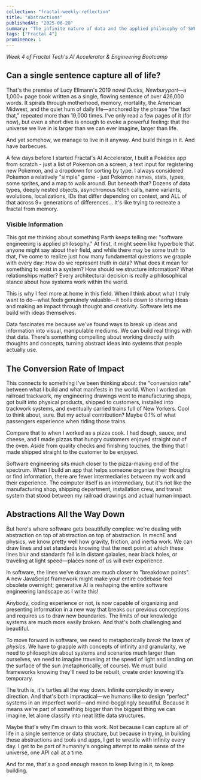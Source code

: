```yaml
---
collection: "fractal-weekly-reflection"
title: "Abstractions"
publishedAt: "2025-06-28"
summary: "The infinite nature of data and the applied philosophy of SWE"
tags: ["Fractal 4"]
prominence: 1
---
```


_Week 4 of Fractal Tech's AI Accelerator & Engineering Bootcamp_

## Can a single sentence capture all of life?

That's the premise of Lucy Ellmann's 2019 novel _Ducks, Newburyport_—a 1,000+ page book written as a single, flowing sentence of over 426,000 words. It spirals through motherhood, memory, mortality, the American Midwest, and the quiet hum of daily life—anchored by the phrase "the fact that," repeated more than 19,000 times. I've only read a few pages of it (for now), but even a short dive is enough to evoke a powerful feeling: that the universe we live in is larger than we can ever imagine, larger than life.

And yet somehow, we manage to live in it anyway. And build things in it. And have barbecues.

A few days before I started Fractal's AI Accelerator, I built a Pokédex app from scratch - just a list of Pokemon on a screen, a text input for registering new Pokemon, and a dropdown for sorting by type. I always considered Pokemon a relatively "simple" game - just Pokémon names, stats, types, some sprites, and a map to walk around. But beneath that? Dozens of data types, deeply nested objects, asynchronous fetch calls, name variants, evolutions, localizations, IDs that differ depending on context, and ALL of that across 9+ generations of differences… It's like trying to recreate a fractal from memory.

### Visible Information

This got me thinking about something Parth keeps telling me: "software engineering is applied philosophy." At first, it might seem like hyperbole that anyone might say about their field, and while there may be some truth to that, I've come to realize just how many fundamental questions we grapple with every day: How do we represent truth in data? What does it mean for something to exist in a system? How should we structure information? What relationships matter? Every architectural decision is really a philosophical stance about how systems work within the world.

This is why I feel more at home in this field. When I think about what I truly want to do—what feels genuinely valuable—it boils down to sharing ideas and making an impact through thought and creativity. Software lets me build with ideas themselves.

Data fascinates me because we've found ways to break up ideas and information into visual, manipulable mediums. We can build real things with that data. There's something compelling about working directly with thoughts and concepts, turning abstract ideas into systems that people actually use.

## The Conversion Rate of Impact

This connects to something I've been thinking about: the "conversion rate" between what I build and what manifests in the world. When I worked on railroad trackwork, my engineering drawings went to manufacturing shops, got built into physical products, shipped to customers, installed into trackwork systems, and eventually carried trains full of New Yorkers. Cool to think about, sure. But my actual contribution? Maybe 0.1% of what passengers experience when riding those trains.

Compare that to when I worked as a pizza cook. I had dough, sauce, and cheese, and I made pizzas that hungry customers enjoyed straight out of the oven. Aside from quality checks and finishing touches, the thing that I made shipped straight to the customer to be enjoyed.

Software engineering sits much closer to the pizza-making end of the spectrum. When I build an app that helps someone organize their thoughts or find information, there are fewer intermediaries between my work and their experience. The computer itself is an intermediary, but it's not like the manufacturing shop, shipping department, installation crew, and transit system that stood between my railroad drawings and actual human impact.

## Abstractions All the Way Down

But here's where software gets beautifully complex: we're dealing with abstraction on top of abstraction on top of abstraction. In mechE and physics, we know pretty well how gravity, friction, and inertia work. We can draw lines and set standards knowing that the next point at which these lines blur and standards fail is in distant galaxies, near black holes, or traveling at light speed—places none of us will ever experience.

In software, the lines we've drawn are much closer to "breakdown points". A new JavaScript framework might make your entire codebase feel obsolete overnight; generative AI is reshaping the entire software engineering landscape as I write this!

Anybody, coding experience or not, is now capable of organizing and presenting information in a new way that breaks our previous conceptions and requires us to draw new boundaries. The limits of our knowledge systems are much more easily broken. And that's both challenging and beautiful.

To move forward in software, we need to metaphorically _break the laws of physics_. We have to grapple with concepts of infinity and granularity, we need to philosophize about systems and scenarios much larger than ourselves, we need to imagine traveling at the speed of light and landing on the surface of the sun (metaphorically, of course). We must build frameworks knowing they'll need to be rebuilt, create order knowing it's temporary.

The truth is, it's turtles all the way down. Infinite complexity in every direction. And that's both impractical—we humans like to design "perfect" systems in an imperfect world—and mind-bogglingly beautiful. Because it means we're part of something bigger than the biggest thing we can imagine, let alone classify into neat little data structures.

Maybe that's why I'm drawn to this work. Not because I can capture all of life in a single sentence or data structure, but because in trying, in building these abstractions and tools and apps, I get to wrestle with infinity every day. I get to be part of humanity's ongoing attempt to make sense of the universe, one API call at a time.

And for me, that's a good enough reason to keep living in it, to keep building.
